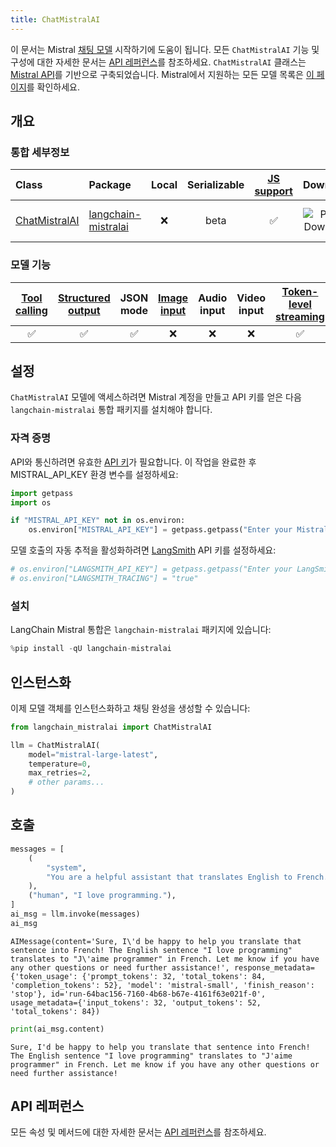 ```yaml
---
title: ChatMistralAI
---
```


이 문서는 Mistral [채팅 모델](/oss/langchain/models) 시작하기에 도움이 됩니다. 모든 `ChatMistralAI` 기능 및 구성에 대한 자세한 문서는 [API 레퍼런스](https://python.langchain.com/api_reference/mistralai/chat_models/langchain_mistralai.chat_models.ChatMistralAI.html)를 참조하세요. `ChatMistralAI` 클래스는 [Mistral API](https://docs.mistral.ai/api/)를 기반으로 구축되었습니다. Mistral에서 지원하는 모든 모델 목록은 [이 페이지](https://docs.mistral.ai/getting-started/models/)를 확인하세요.

## 개요

### 통합 세부정보

| Class | Package | Local | Serializable | [JS support](https://js.langchain.com/docs/integrations/chat/mistral) | Downloads | Version |
| :--- | :--- | :---: | :---: |  :---: | :---: | :---: |
| [ChatMistralAI](https://python.langchain.com/api_reference/mistralai/chat_models/langchain_mistralai.chat_models.ChatMistralAI.html) | [langchain-mistralai](https://python.langchain.com/api_reference/mistralai/index.html) | ❌ | beta | ✅ | ![PyPI - Downloads](https://img.shields.io/pypi/dm/langchain_mistralai?style=flat-square&label=%20) | ![PyPI - Version](https://img.shields.io/pypi/v/langchain_mistralai?style=flat-square&label=%20) |

### 모델 기능

| [Tool calling](/oss/langchain/tools) | [Structured output](/oss/langchain/structured-output) | JSON mode | [Image input](/oss/langchain/messages#multimodal) | Audio input | Video input | [Token-level streaming](/oss/langchain/streaming/) | Native async | [Token usage](/oss/langchain/models#token-usage) | [Logprobs](/oss/langchain/models#log-probabilities) |
| :---: | :---: | :---: | :---: |  :---: | :---: | :---: | :---: | :---: | :---: |
| ✅ | ✅ | ✅ | ❌ | ❌ | ❌ | ✅ | ✅ | ✅ | ❌ |

## 설정

`ChatMistralAI` 모델에 액세스하려면 Mistral 계정을 만들고 API 키를 얻은 다음 `langchain-mistralai` 통합 패키지를 설치해야 합니다.

### 자격 증명

API와 통신하려면 유효한 [API 키](https://console.mistral.ai/api-keys/)가 필요합니다. 이 작업을 완료한 후 MISTRAL_API_KEY 환경 변수를 설정하세요:

```python
import getpass
import os

if "MISTRAL_API_KEY" not in os.environ:
    os.environ["MISTRAL_API_KEY"] = getpass.getpass("Enter your Mistral API key: ")
```

모델 호출의 자동 추적을 활성화하려면 [LangSmith](https://docs.smith.langchain.com/) API 키를 설정하세요:

```python
# os.environ["LANGSMITH_API_KEY"] = getpass.getpass("Enter your LangSmith API key: ")
# os.environ["LANGSMITH_TRACING"] = "true"
```

### 설치

LangChain Mistral 통합은 `langchain-mistralai` 패키지에 있습니다:

```python
%pip install -qU langchain-mistralai
```

## 인스턴스화

이제 모델 객체를 인스턴스화하고 채팅 완성을 생성할 수 있습니다:

```python
from langchain_mistralai import ChatMistralAI

llm = ChatMistralAI(
    model="mistral-large-latest",
    temperature=0,
    max_retries=2,
    # other params...
)
```

## 호출

```python
messages = [
    (
        "system",
        "You are a helpful assistant that translates English to French. Translate the user sentence.",
    ),
    ("human", "I love programming."),
]
ai_msg = llm.invoke(messages)
ai_msg
```

```output
AIMessage(content='Sure, I\'d be happy to help you translate that sentence into French! The English sentence "I love programming" translates to "J\'aime programmer" in French. Let me know if you have any other questions or need further assistance!', response_metadata={'token_usage': {'prompt_tokens': 32, 'total_tokens': 84, 'completion_tokens': 52}, 'model': 'mistral-small', 'finish_reason': 'stop'}, id='run-64bac156-7160-4b68-b67e-4161f63e021f-0', usage_metadata={'input_tokens': 32, 'output_tokens': 52, 'total_tokens': 84})
```

```python
print(ai_msg.content)
```

```output
Sure, I'd be happy to help you translate that sentence into French! The English sentence "I love programming" translates to "J'aime programmer" in French. Let me know if you have any other questions or need further assistance!
```

## API 레퍼런스

모든 속성 및 메서드에 대한 자세한 문서는 [API 레퍼런스](https://python.langchain.com/api_reference/mistralai/chat_models/langchain_mistralai.chat_models.ChatMistralAI.html)를 참조하세요.
